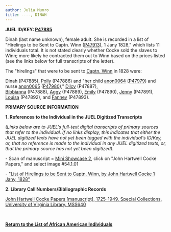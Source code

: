 ```yaml
---
author: Julia Munro
title: ----, DINAH
---
```

**JUEL ID/KEY: [P47885](http://juel.iath.virginia.edu/public_person?person=47885 "P47885")**

Dinah (last name unknown), female adult. She is recorded in a list of "Hirelings to be Sent to Captn. Winn ([P47913](http://juel.iath.virginia.edu/public_person?person=P47913)), 1 Jany 1828," which lists 11 individuals total. It is not stated clearly whether Cocke sold the slaves to Winn; more likely he contracted them out to Winn based on the prices listed (see the links below for full transcripts of the letter). 

The "hirelings" that were to be sent to [Captn. Winn](http://juel.iath.virginia.edu/node/916 "Captn. Winn") in 1828 were: 

Dinah (P47885), [Polly](http://juel.iath.virginia.edu/node/848 "----, POLLY") (P47886) and "[](http://juel.iath.virginia.edu/node/848 "----, POLLY")her child [anon0064](http://juel.iath.virginia.edu/node/917 "----, ANON0064") ([P47979](http://juel.iath.virginia.edu/public_person?person=47979 "P47979")) and nurse [anon0065](http://juel.iath.virginia.edu/node/919 "anon0065") ([P47980](http://juel.iath.virginia.edu/public_person?person=P47980 "P47980"))," [Dilcy](http://juel.iath.virginia.edu/node/849 "----, DILCY") (P47887), [Bibbianna](http://juel.iath.virginia.edu/node/850 "----, BIBBIANNA") (P47888), [Aggy](http://juel.iath.virginia.edu/node/851 "----, AGGY") (P47889), [Emily](http://juel.iath.virginia.edu/node/852 "----, EMILY") (P47890), [Jenny](http://juel.iath.virginia.edu/node/853 "----, JENNY") (P47891), [Louisa](http://juel.iath.virginia.edu/node/854 "----, LOUISA") (P47892), and [Fanney](http://juel.iath.virginia.edu/node/855 "----, FANNEY") (P47893).

**PRIMARY SOURCE INFORMATION** 

**1\. References to the Individual in the JUEL Digitized Transcripts**

_(Links below are to JUEL's full-text digital transcripts of primary sources that refer to the individual. If no links display, this indicates that either the JUEL digitized texts have not yet been tagged with the individual's ID/Key, or, that no reference is made to the individual in any JUEL digitized texts, or, that the primary source has not yet been digitized)._   

\- Scan of manuscript = [Mini Showcase 2](http://juel.iath.virginia.edu/minishowcase2/ "Mini Showcase 2"), click on "John Hartwell Cocke Papers," and select image #54.1.01

\- ["List of Hirelings to be Sent to Captn. Winn, by John Hartwell Cocke 1 Jany, 1828"](http://juel.iath.virginia.edu/node/343?doc=/juel_display/letters/Cocke/Winn_1828_01_01 "Lits of Hirelings to be Sent to Captn. Winn, 1828")

**2\. Library Call Numbers/Bibliographic Records**

[John Hartwell Cocke Papers \[manuscript\], 1725-1949. Special Collections, University of Virginia Library. MSS640](https://search.lib.virginia.edu/catalog/u2789185 "John Hartwell Cocke Papers")

 [](http://search.lib.virginia.edu/catalog/u6371432)

**[Return to the List of African American Individuals](http://juel.iath.virginia.edu/node/367 "Return to the List of African-American Individuals")**
